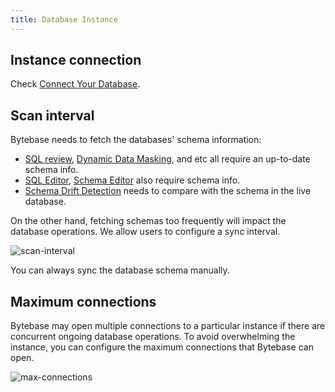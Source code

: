 ```yaml
---
title: Database Instance
---
```


## Instance connection

Check [Connect Your Database](/docs/get-started/instance/).

## Scan interval

Bytebase needs to fetch the databases' schema information:

- [SQL review](/docs/sql-review/overview/), [Dynamic Data Masking](/docs/security/data-masking/overview/), and etc all require an up-to-date schema info.
- [SQL Editor](/docs/sql-editor/overview/), [Schema Editor](/docs/change-database/schema-editor/) also require
  schema info.
- [Schema Drift Detection](/docs/change-database/drift-detection/) needs to compare with the schema in the live database.

On the other hand, fetching schemas too frequently will impact the database operations. We allow users to
configure a sync interval.

![scan-interval](/content/docs/administration/instance/scan-interval.webp)

<HintBlock type="info">

You can always sync the database schema manually.

</HintBlock>

## Maximum connections

Bytebase may open multiple connections to a particular instance if there are concurrent ongoing database
operations. To avoid overwhelming the instance, you can configure the maximum connections that Bytebase
can open.

![max-connections](/content/docs/administration/instance/max-connections.webp)
